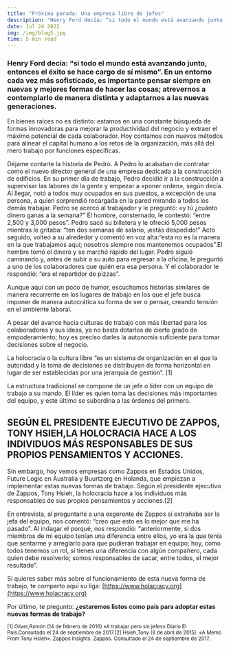 ```yaml
---
title: "Próxima parada: Una empresa libre de jefes"
description: "Henry Ford decía: “si todo el mundo está avanzando junto, entonces el éxito se hace cargo de sí mismo”. En un entorno cada vez más sofisticado, es importante pensar siempre en nuevas y mejores formas de hacer las cosas; atrevernos a contemplarlo de manera distinta y adaptarnos a las nuevas generaciones..."
date: Jul 24 2022
img: /img/blog5.jpg
time: 5 min read
---
```


### **Henry Ford decía: “si todo el mundo está avanzando junto, entonces el éxito se hace cargo de sí mismo”. En un entorno cada vez más sofisticado, es importante pensar siempre en nuevas y mejores formas de hacer las cosas; atrevernos a contemplarlo de manera distinta y adaptarnos a las nuevas generaciones.**

En bienes raíces no es distinto: estamos en una constante búsqueda de formas innovadoras para mejorar la productividad del negocio y extraer el máximo potencial de cada colaborador. Hoy contamos con nuevos métodos para alinear el capital humano a los retos de la organización, más allá del mero trabajo por funciones específicas.

Déjame contarte la historia de Pedro. A Pedro lo acababan de contratar como el nuevo director general de una empresa dedicada a la construcción de edificios. En su primer día de trabajo, Pedro decidió ir a la construcción a supervisar las labores de la gente y empezar a «poner orden», según decía. Al llegar, notó a todos muy ocupados en sus puestos, a excepción de una persona, a quien sorprendió recargada en la pared mirando a todos los demás trabajar. Pedro se acercó al trabajador y le preguntó: «y tú ¿cuánto dinero ganas a la semana?” El hombre, consternado, le contestó: “entre 2,500 y 3,000 pesos”. Pedro sacó su billetera y le ofreció 5,000 pesos mientras le gritaba: “ten dos semanas de salario, ¡estás despedido!” Acto seguido, volteó a su alrededor y comentó en voz alta:“esta no es la manera en la que trabajamos aquí; nosotros siempre nos mantenemos ocupados”.El hombre tomó el dinero y se marchó rápido del lugar. Pedro siguió caminando y, antes de subir a su auto para regresar a la oficina, le preguntó a uno de los colaboradores que quién era esa persona. Y el colaborador le respondió: “era el repartidor de pizzas”.

Aunque aquí con un poco de humor, escuchamos historias similares de manera recurrente en los lugares de trabajo en los que el jefe busca imponer de manera autocrática su forma de ser o pensar, creando tensión en el ambiente laboral.

A pesar del avance hacia culturas de trabajo con más libertad para los colaboradores y sus ideas, ya no basta dotarlos de cierto grado de empoderamiento; hoy es preciso darles la autonomía suficiente para tomar decisiones sobre el negocio.

La holocracia o la cultura libre “es un sistema de organización en el que la autoridad y la toma de decisiones se distribuyen de forma horizontal en lugar de ser establecidas por una jerarquía de gestión”. [1]

La estructura tradicional se compone de un jefe o líder con un equipo de trabajo a su mando. El líder es quien toma las decisiones más importantes del equipo, y este último se subordina a las órdenes del primero.

## SEGÚN EL PRESIDENTE EJECUTIVO DE ZAPPOS, TONY HSIEH,LA HOLOCRACIA HACE A LOS INDIVIDUOS MÁS RESPONSABLES DE SUS PROPIOS PENSAMIENTOS Y ACCIONES.

Sin embargo, hoy vemos empresas como Zappos en Estados Unidos, Future Logic en Australia y Buurtzorg en Holanda, que empiezan a implementar estas nuevas formas de trabajo. Según el presidente ejecutivo de Zappos, Tony Hsieh, la holocracia hace a los individuos más responsables de sus propios pensamientos y acciones.[2]

En entrevista, al preguntarle a una exgerente de Zappos si extrañaba ser la jefa del equipo, nos comentó: “creo que esto es lo mejor que me ha pasado”. Al indagar el porqué, nos respondió: “anteriormente, si dos miembros de mi equipo tenían una diferencia entre ellos, yo era la que tenía que sentarme y arreglarlo para que pudieran trabajar en equipo; hoy, como todos tenemos un rol, si tienes una diferencia con algún compañero, cada quien debe resolverlo; somos responsables de sacar, entre todos, el mejor resultado”.

Si quieres saber más sobre el funcionamiento de esta nueva forma de trabajo, te comparto aquí su liga: [https://www.holacracy.org](https://www.holacracy.org)

Por último, te pregunto: **¿estaremos listos como país para adoptar estas nuevas formas de trabajo?**

<small>[1] Oliver,Ramón (14 de febrero de 2016).«A trabajar pero sin jefes».Diario El País.Consultado el 24 de septiembre de 2017.[2] Hsieh,Tony (8 de abril de 2015). «A Memo From Tony Hsieh». Zappos Insights. Zappos. Consultado el 24 de septiembre de 2017.</small>